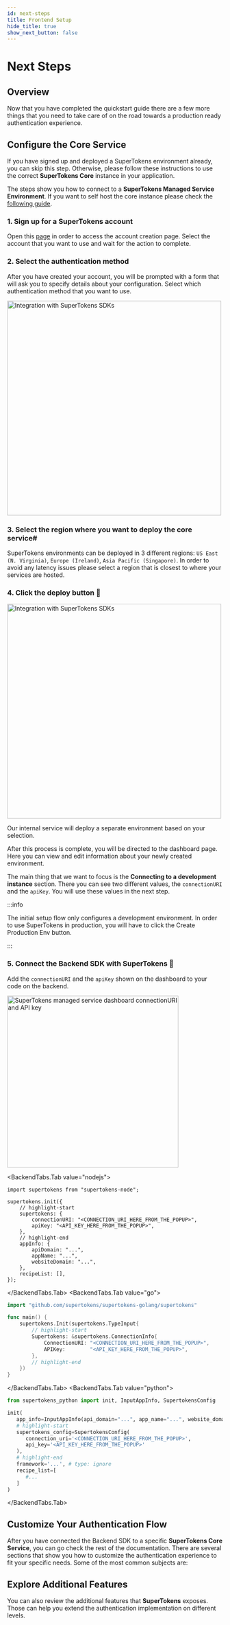 ```yaml
---
id: next-steps
title: Frontend Setup
hide_title: true
show_next_button: false
---
```



# Next Steps

## Overview

Now that you have completed the quickstart guide there are a few more things that you need to take care of on the road towards a production ready authentication experience.

## Configure the Core Service

If you have signed up and deployed a SuperTokens environment already, you can skip this step.
Otherwise, please follow these instructions to use the correct **SuperTokens Core** instance in your application.

The steps show you how to connect to a **SuperTokens Managed Service Environment**.
If you want to self host the core instance please check the [following guide](../pre-built-ui/setup/core/with-docker).

### 1. Sign up for a SuperTokens account

Open this [page](https://supertokens.com/auth) in order to access the account creation page.
Select the account that you want to use and wait for the action to complete.

### 2. Select the authentication method

After you have created your account, you will be prompted with a form that will ask you to specify details about your configuration.
Select which authentication method that you want to use.

<img
	alt="Integration with SuperTokens SDKs"
	width="500px"
	src="/img/saas/supertokens-core-quicksetup.png"
/>

### 3. Select the region where you want to deploy the core service#

SuperTokens environments can be deployed in 3 different regions: `US East (N. Virginia)`, `Europe (Ireland)`, `Asia Pacific (Singapore)`.
In order to avoid any latency issues please select a region that is closest to where your services are hosted.

### 4. Click the deploy button 🚀

<img
	alt="Integration with SuperTokens SDKs"
	width="500px"
	src="/img/saas/supertokens-core-success.png"
/>

Our internal service will deploy a separate environment based on your selection.

After this process is complete, you will be directed to the dashboard page. Here you can view and edit information about your newly created environment.

The main thing that we want to focus is the **Connecting to a development instance** section.
There you can see two different values, the `connectionURI` and the `apiKey`.
You will use these values in the next step.

:::info

The initial setup flow only configures a development environment. In order to use SuperTokens in production, you will have to click the Create Production Env button.

:::

### 5. Connect the Backend SDK with SuperTokens 🔌

Add the `connectionURI` and the `apiKey` shown on the dashboard to your code on the backend.

<img
	alt="SuperTokens managed service dashboard connectionURI and API key"
	width="400px"
	src="/img/saas-dev-connect.png"
/>

<BackendTabs>

<BackendTabs.Tab value="nodejs">

```tsx
import supertokens from "supertokens-node";

supertokens.init({
	// highlight-start
	supertokens: {
		connectionURI: "<CONNECTION_URI_HERE_FROM_THE_POPUP>",
		apiKey: "<API_KEY_HERE_FROM_THE_POPUP>",
	},
	// highlight-end
	appInfo: {
		apiDomain: "...",
		appName: "...",
		websiteDomain: "...",
	},
	recipeList: [],
});
```

</BackendTabs.Tab>
<BackendTabs.Tab value="go">

```go
import "github.com/supertokens/supertokens-golang/supertokens"

func main() {
	supertokens.Init(supertokens.TypeInput{
        // highlight-start
		Supertokens: &supertokens.ConnectionInfo{
			ConnectionURI: "<CONNECTION_URI_HERE_FROM_THE_POPUP>",
			APIKey:        "<API_KEY_HERE_FROM_THE_POPUP>",
		},
        // highlight-end
	})
}

```

</BackendTabs.Tab>
<BackendTabs.Tab value="python">

```python
from supertokens_python import init, InputAppInfo, SupertokensConfig

init(
   app_info=InputAppInfo(api_domain="...", app_name="...", website_domain="..."),
   # highlight-start
   supertokens_config=SupertokensConfig(
      connection_uri='<CONNECTION_URI_HERE_FROM_THE_POPUP>',
      api_key='<API_KEY_HERE_FROM_THE_POPUP>'
   ),
   # highlight-end
   framework='...', # type: ignore
   recipe_list=[
      #...
   ]
)
```

</BackendTabs.Tab>
</BackendTabs>

## Customize Your Authentication Flow

After you have connected the Backend SDK to a specific **SuperTokens Core Service**, you can go check the rest of the documentation.
There are several sections that show you how to customize the authentication experience to fit your specific needs.
Some of the most common subjects are:

<Grid columns="repeat(3, 1fr)" gap="4">
	<AdditionalReferenceCard
		title="Add Email Verification"
		description="Use and additional verification step to secure your users."
		href="../common-customizations/email-verification/about"
	/>
	<AdditionalReferenceCard
		title="Add a Custom Redirect Action"
		description="Redirect users after sign up/login."
		href="../pre-built-ui/auth-redirection"
	/>
	<AdditionalReferenceCard
		title="Use Custom Session Management"
		description="Adjust the session management to fit your needs."
		href="../common-customizations/sessions/session-verification-in-api/get-session"
	/>
	<AdditionalReferenceCard
		title="Share Sessions Across Subdomains"
		description=""
		href="../common-customizations/sessions/share-sessions-across-sub-domains"
	/>
	<AdditionalReferenceCard
		title="Post Sign In Actions"
		description=""
		href="../common-customizations/handling-signin-success"
	/>
	<AdditionalReferenceCard
		title="Password Hashing"
		description=""
		href="../common-customizations/password-hashing/about"
	/>
</Grid>

## Explore Additional Features

You can also review the additional features that **SuperTokens** exposes.
Those can help you extend the authentication implementation on different levels.

<Grid columns="repeat(3, 1fr)" gap="4">
	<AdditionalReferenceCard
		title="Self Host SuperTokens Core"
		description="Run the SuperTokens in your own infrastructure."
		href="../pre-built-ui/setup/core/with-docker"
	/>
	<AdditionalReferenceCard
		title="Migration Guide"
		description="Migrate your data from other authentication providers."
		href="../migration/about"
	/>
	<AdditionalReferenceCard
		title="Multi Factor Authentication"
		description=""
		href="../../mfa/introduction"
	/>
	<AdditionalReferenceCard
		title="User Management Dashboard"
		description=""
		href="../pre-built-ui/setup/user-management-dashboard/setup"
	/>
	<AdditionalReferenceCard
		title="Multi Tenancy"
		description=""
		href="../../multitenancy/introduction"
	/>
	<AdditionalReferenceCard
		title="User Roles and Permissions"
		description=""
		href="../user-roles/initialisation"
	/>
</Grid>
